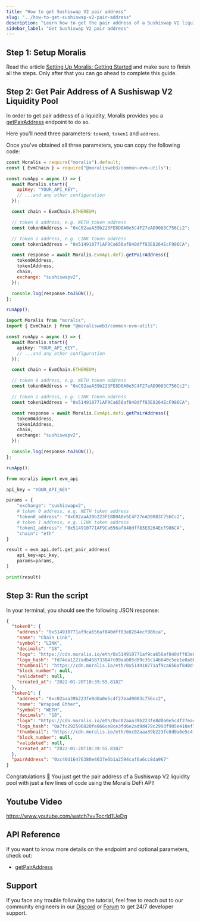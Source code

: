 ```yaml
---
title: "How to get Sushiswap V2 pair address"
slug: "../how-to-get-sushiswap-v2-pair-address"
description: "Learn how to get the pair address of a Sushiswap V2 liquidity pool using Moralis DeFi API."
sidebar_label: "Get Sushiswap V2 pair address"
---
```





## Step 1: Setup Moralis

Read the article [Setting Up Moralis: Getting Started](/web3-data-api/evm/get-your-api-key) and make sure to finish all the steps. Only after that you can go ahead to complete this guide.

## Step 2: Get Pair Address of A Sushiswap V2 Liquidity Pool

In order to get pair address of a liquidity, Moralis provides you a [getPairAddress](/web3-data-api/evm/reference/get-pair-address) endpoint to do so.

Here you'll need three parameters: `token0`, `token1` and `address`.

Once you've obtained all three parameters, you can copy the following code:


<Tabs groupId="programming-language">
  <TabItem value="javascript" label="index.js (JavaScript)" default>

```javascript index.js
const Moralis = require("moralis").default;
const { EvmChain } = require("@moralisweb3/common-evm-utils");

const runApp = async () => {
  await Moralis.start({
    apiKey: "YOUR_API_KEY",
    // ...and any other configuration
  });

  const chain = EvmChain.ETHEREUM;

  // token 0 address, e.g. WETH token address
  const token0Address = "0xC02aaA39b223FE8D0A0e5C4F27eAD9083C756Cc2";

  // token 1 address, e.g. LINK token address
  const token1Address = "0x514910771AF9Ca656af840dff83E8264EcF986CA";

  const response = await Moralis.EvmApi.defi.getPairAddress({
    token0Address,
    token1Address,
    chain,
    exchange: "sushiswapv2",
  });

  console.log(response.toJSON());
};

runApp();
```

</TabItem>
<TabItem value="typescript" label="index.ts (TypeScript)">

```typescript index.ts
import Moralis from "moralis";
import { EvmChain } from "@moralisweb3/common-evm-utils";

const runApp = async () => {
  await Moralis.start({
    apiKey: "YOUR_API_KEY",
    // ...and any other configuration
  });

  const chain = EvmChain.ETHEREUM;

  // token 0 address, e.g. WETH token address
  const token0Address = "0xC02aaA39b223FE8D0A0e5C4F27eAD9083C756Cc2";

  // token 1 address, e.g. LINK token address
  const token1Address = "0x514910771AF9Ca656af840dff83E8264EcF986CA";

  const response = await Moralis.EvmApi.defi.getPairAddress({
    token0Address,
    token1Address,
    chain,
    exchange: "sushiswapv2",
  });

  console.log(response.toJSON());
};

runApp();
```

</TabItem>
<TabItem value="python" label="index.py (Python)">

```python index.py
from moralis import evm_api

api_key = "YOUR_API_KEY"

params = {
    "exchange": "sushiswapv2",
    # token 0 address, e.g. WETH token address
    "token0_address": "0xC02aaA39b223FE8D0A0e5C4F27eAD9083C756Cc2",
    # token 1 address, e.g. LINK token address
    "token1_address": "0x514910771AF9Ca656af840dff83E8264EcF986CA",
    "chain": "eth"
}

result = evm_api.defi.get_pair_address(
    api_key=api_key,
    params=params,
)

print(result)
```

</TabItem>
</Tabs>

## Step 3: Run the script


<RunTheScript />

In your terminal, you should see the following JSON response:

```json
{
  "token0": {
    "address": "0x514910771af9ca656af840dff83e8264ecf986ca",
    "name": "Chain Link",
    "symbol": "LINK",
    "decimals": "18",
    "logo": "https://cdn.moralis.io/eth/0x514910771af9ca656af840dff83e8264ecf986ca.webp",
    "logo_hash": "fd74ea1227adb458733847c09aab05d89c35c14b640c5ee1e0a8bffa79193eb4",
    "thumbnail": "https://cdn.moralis.io/eth/0x514910771af9ca656af840dff83e8264ecf986ca_thumb.webp",
    "block_number": null,
    "validated": null,
    "created_at": "2022-01-20T10:39:55.818Z"
  },
  "token1": {
    "address": "0xc02aaa39b223fe8d0a0e5c4f27ead9083c756cc2",
    "name": "Wrapped Ether",
    "symbol": "WETH",
    "decimals": "18",
    "logo": "https://cdn.moralis.io/eth/0xc02aaa39b223fe8d0a0e5c4f27ead9083c756cc2.webp",
    "logo_hash": "0a7fc292596820fe066ce8ce3fd6e2ad9d479c2993f905e410ef74f2062a83ec",
    "thumbnail": "https://cdn.moralis.io/eth/0xc02aaa39b223fe8d0a0e5c4f27ead9083c756cc2_thumb.webp",
    "block_number": null,
    "validated": null,
    "created_at": "2022-01-20T10:39:55.818Z"
  },
  "pairAddress": "0xc40d16476380e4037e6b1a2594caf6a6cc8da967"
}
```

Congratulations 🥳 You just get the pair address of a Sushiswap V2 liquidity pool with just a few lines of code using the Moralis DeFi API!

## Youtube Video

https://www.youtube.com/watch?v=TocrId1UeDg

## API Reference

If you want to know more details on the endpoint and optional parameters, check out:

<ul>
  <li><a href="/web3-data-api/evm/reference/get-pair-address">getPairAddress</a></li>
</ul>

## Support

If you face any trouble following the tutorial, feel free to reach out to our community engineers in our [Discord](https://moralis.io/discord) or [Forum](https://forum.moralis.io) to get 24/7 developer support.
